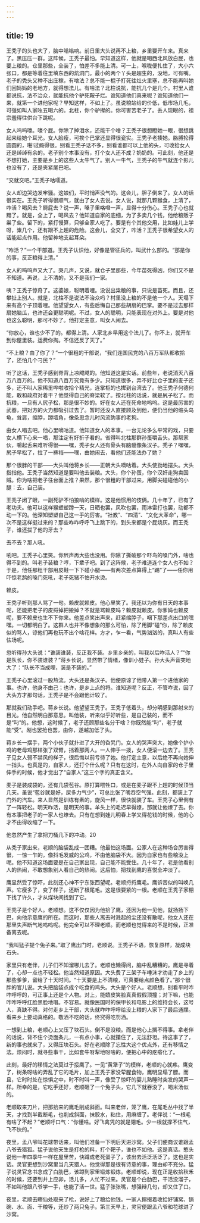 ```yaml
---
---
---
```

title: 19
---



王秃子的头也大了，脑中嗡嗡响。前日里大头说再不上粮，乡里要开车来。真来了。黑压压一群。这阵候，王秃子最怕。早知道这样，他就是喝西北风放白屁，也要上粮的。仓里那些，全装了，怕差不多能上清。可一上，喉咙便扎住了，大小六张口，都是等着往里填东西的炕洞门。最小的两个丫头是超生的，没地，可有嘴。老子的秃头又种不出庄稼，有啥法？总不能一棍子打死往灶火里塞，总不能再叫她们回妈妈的老地方，就得想法儿。有啥法？北柱说抗，能抗几个是几个。村里人谁都说抗，法不治众，就能抗他个驴死鞍子烂。谁知道他们真来呢？谁知道他们一来，就第一个进他家呢？早知这样，不如上了。虽说粮站给的价低，低市场几毛，可强如叫人家吆五喝六的。北柱，你个驴撵的。你可害苦老子了。丢人现眼的，祖宗羞得往供台下跳呢。

女人呜呜嚎。嚎个屁。你除了掉泪水，还能干个啥？王秃子很想瞪她一眼，很想跳起来给她个耳光。女人脸瘦，可挨个巴掌还显得很瓷实。王秃子老揍她。胳膊抡得圆圆的，啪!过瘾得很。别看王秃子话不多，别看谁都可以上他的头，可收拾女人还是绰绰有余的。老子别个本事没有，打个女人还不成？奶奶的。可此刻，他还是不想打她，主要是乡上的这些人太牛气了。别人一牛气，王秃子的牛气就连个影儿也没有了，还是夹紧尾巴吧。

“交就交吧。”王秃子咕嚅道。

女人却边哭边发牢骚。这娘们，平时悄声没气的。这会儿，胆子倒来了。女人的话很实在。王秃子听得很顺气，就由了女人去说。女人说，就那几颗猴食，上清了，咋活？喝风去？屙屁去？说一声，嗓子里咯噔一声，显得十分伤心。王秃子心也就黯了。就是，全上了，喝风去？他知道自家的底细，为了多卖几个钱，他给粮贩子粜了些。留下的，紧打慢算，只够全家人吃了。要是有个其他交用，比如娃儿上学呀，粜几个，还有跟不上趟的危险。这会儿，全交了，咋活？王秃子很希望女人的话能起点作用。他留神地支起耳朵。

“咋活？”一个干部道。王秃子认识他，好像是管征兵的，叫武什么部的。“那是你的事，反正粮得上清。”

女人的呜呜声又大了。哭几声，又说，就仓子里那些，今年苗死得凶，你们又不是不知道。再说，上不清的，又不是我们一家。

咦？王秃子惊奇了。这婆娘，聪明着哩。没说出粜粮的事，只说是苗死。而且，还攀扯上别人。就是，北柱不是说法不治众吗？村里没上粮的不是他一个人。天塌下来有高个子顶着哩。他望望女人，有些后悔自己那些胡扇的巴掌。要不是过去那样扇她脑瓜，也许还会更聪明呢。不过，女人的聪明，只能表现在对外上。要是对他也这么聪明，那可不妙了。他打定主意，叫女人闹去。

“你放心，谁也少不了的。都得上清。人家北乡早用这个法儿了。你不上，就开车到你屋里装。运费你掏。不信还反了天了。”

“不上粮？由了你了？”一个很粗的干部说，“我们连国民党的八百万军队都收拾了，还怕几个刁民？”

听了这话，王秃子感到脊背上凉飕飕的。他知道这是实话。前些年，老说消灭八百万八百万的。他不知道八百万究竟有多少。只知道很多，弄不好比仓子里的麦子还多，还不叫人家稀里哗啦收拾个精光，连掌柜的也撵到台湾去了。他王秃子何德何能，敢和政府对着干？他觉得自己的脊梁软了。按北柱的话说，就是尻子松了。而抗粮，一旦有人尻子松，那是很不妙的。好在女人还在死命地呜呜。这是最厉害的武器，把对方的火力都吸引过去了。暂时还没人直接顾及到他，便仍当他的缩头乌龟，耸肩，缩脖，蹲墙角，像条思念儿时风流韵事的老狗。

由女人唱去吧。他心里嘀咕道。他知道女人的本事。一台无论多么平常的戏，只要女人横下心来一唱，那注定有好折子看的。省得叫北柱那群孙蛋嚼舌头。那帮家伙，嚼起舌来难听得很——嘿，秃子女人还有骨头有脑髓像条汉子。秃子？嘿嘿，尻子早松了，拉了一裤裆——嘿，由她闹去，看他们还能法办了她？

那个很胖的干部——大头叫他蒋乡长——正朝大头嘀咕着。大头使劲地摆头。大头指指他。王秃子当然知道是要叫他去装粮。大头，你个孙蛋，你个汉奸走狗卖国贼。你为啥把老子往台面上推？果然，那个很粗的干部过来，用脚尖碰碰他的小腿：去，自己装。

王秃子闭了眼，一副死驴不怕狼啃的模样。这是他惯用的伎俩。几十年了，已有了老功夫。他可以这样猴塑塑蹲一天，日晒也罢，风吹也罢，雨淋雷打也罢，动都不动一下的。他深知塑塑自己这一手的厉害。“社教”、“四清”、“文化大革命”，哪一次不是这样挺过来的？那些咋咋呼呼飞上跳下的，到头来都是个屁烧灰。而王秃子，谁还拔了他的牙去？

去不去？那人吼。

吼吧。王秃子心里笑。你屄声再大些也没用。你除了撕破那个吓鸟的嗓门外，啥也得不到的。叫老子装粮？哼，下辈子吧。到了这阵候，老子难道连个女人也不如？于是，他任那粗干部用皮鞋一下下碰小腿——有两次差点算得上“踢”了——任你用吓惊老鸹的嗓门死吼，老子死猪不怕开水烫。

赖皮。

王秃子听到那人骂了一句。赖皮就赖皮。他心里笑了。我还以为你有日天的本事呢，还能把老子的皮捋掉把搬掉？不就是骂赖皮吗？赖皮就赖皮。你爹妈也赖皮呢，要不赖皮也生不下你来。他差点笑出声来，赶紧缩脖子，咽下那差点出口的嘿嘿。一切都明白了。这群人也并不像想象的那么可怕，除了用脚“碰”你，除了赖皮似的骂人，谅他们再也玩不出个啥花样。方才，乍一看，气势汹汹的，真叫人有些怯场呢。

忽听得孙大头说：“谁装谁装，反正我不装。乡里乡亲的，叫我以后咋活人？”“你是队长，你不装谁装？”蒋乡长说，显然带了情绪，像训小娃子。孙大头声音突地大了：“队长不当成哩，装是不装的。”

王秃子心里滚过一股热流。大头还是条汉子。他便原谅了他带人第一个进他家的事。也许，他身不由己；也许，是乡上点的将。谁知道呢？反正，不管咋说，因了大头方才那句话，王秃子是不会跟他计较了。

那就我们动手吧。蒋乡长说。他望望王秃子。王秃子低着头，却分明感到那射来的目光。他自然明白那意思。叫他装，听来似乎好听些，是自己装的，而不是“叼”的。他想，这时候了，老子还顾那些名分干啥？你既然能“叼”，老子就能“受”。剐也罢抢也罢，由你，遂越加低了头。

蒋乡长一摆手，两个小伙子就扑进了大开的旮旯门。女人的哭声突大，她像个护小鸡的老母鸡那样张了双臂，挡着那两人。一人伸手一拨，女人便滚一边去了。王秃子见女人弱不禁风的样子，很后悔以前亏待了她。他打定主意，以后绝不再向她伸一指头。也真是的，自家人，还打个什么呢？只有在这时，在外人向自家的仓子里伸手的时候，他才觉出了“自家人”这三个字的真正含义。

麦子是装成袋的，还有几袋苞谷。原打算喂牲口，或是在麦子跟不上趟的时候顶当几天。虽说“苞谷就是好，屎多力气少”，可总比张了嘴吞空气强。此刻，都装上了门外的汽车。来人显然是训练有素的，旋风一样，很快就装了车。王秃子心里倒有了一阵轻松。明天咋活，是明天的事。羊头上的毛迟早得燎，那就让他燎了去。你有本事把老子的一家人也燎去。只有在想到娃儿明春上学又得花钱的时候，他的心才不由得收缩了一下。

他忽然产生了拿把刀桶几下的冲动。20

从秃子家出来，老顺的脑袋乱成一团糟。他最怕这场面。公家人在这种场合厉害得很，一惊一乍的，像抖毛发威的公鸡，不由他脑袋不大。因为自家也有些粮没上呢。他不知道这场面要是在自己家出现，自己能不能受住。几十年了，老是他看别人的热闹，不敢想象别人看自己的热闹。这后怕，把找到鹰的喜悦全冲淡了。

鹰显然受了惊吓，此刻还心神不宁东张西望呢。老顺捋捋鹰毛。鹰诉苦似的叫唤几声。它瘦多了，变了样子，还断了根尾毛。这是很要紧的一根。老顺在王秃子家棚下找了许久，才从煤块间找到了它。

王秃子是个好人。老顺想。这不仅仅因为他拾了鹰，还因为他一见他，就扬扬下巴，向他示意鹰的所在。而这时，那些人离去时溅起的尘还没有散呢，他女人还在那里失声断气地呜呜呢。他完全可以不理老顺。而老顺也觉得来的不是时候，正准备离去呢。

“我叫猛子提个兔子来。”取了鹰出门时，老顺说。王秃子不语，恢复原样，凝成块石头。

家里只有老伴，儿子们不知溜哪儿去了。老顺也懒得问，脑中乱糟糟的。鹰是寻着了，心却一点也不轻松。他当然知道原因。大头费了三架子车唾沫才劝走了乡上的那些爹爹，留给了十天时间。“十天要是上不清粮，可真要给点颜色看了。”那个很胖的官儿说。大头把脑袋点成个吃食的鸡头。大头是个好人。老顺想，别看平时咋咋呼呼的，可正事上还是个人物。对上，能嬉皮笑脸真真假假顶撞；对下嘛，也能咋咋呼呼红脸黑脸地唱。不容易。就像民国时的保甲长和电影上的维持会长，这号人，真缺不得。对付走乡上干部，大头就咋咋呼呼给没上粮的人家下了最后通牒。看来乡上要动真格的。敬酒不吃的话，终究得吃罚酒。

一想到上粮，老顺心上又压了块石头。倒不是没粮。而是他心上搁不得事。拿老伴的话说，背不住个烫面条儿，一有点小事，心就攥住了，无法舒坦。待这事了了，新的事也就来了，又得压块石头。好在老顺除了忘性大这个优点外，还有移情之法。烦闷时，就寻些事干，比如套牛呀犁地呀啥的，便把心中的疙瘩化了。

此刻，最好的移情之法莫过于挼鹰了。一见“黄犟子”的模样，老顺的心就疼。鹰变了，树条呀啥的弄乱了它的毛片，加上王秃子家没荤腥食物，鹰明显塌了膘。而且，它时时处在惊惧之中，时不时叫一声，像受了惊吓的婴儿熟睡时突发的哭声一样。所幸的是，它吃手还好，老顺砸了一个兔子头，它几下就吞没了，喝米汤似的。

老顺取来刀片，把那拾来的鹰毛削成斜面。叫来老伴，笼了鹰，在尾毛丛中找了半天，才找到半截断毛，也削成斜面，抹胶水，粘住，用麻缠了。老伴说：“一根毛有啥了不起？”老顺吁口气：“你懂啥。好飞禽凭的就是翎毛。少一根就撑不住气，飞不快的。”

夜里，孟八爷叫花球带话来，叫他们准备一下明后天进沙窝。父子们便商议谁跟孟八爷去猎狐。猛子说他天生是打枪的料，打个靶子，谁也不如他。这是真话。憨头说他一年四季牛一样在屋里苦，快蹲成老死蛋子了，该出去活泛活泛了。这也是实话。灵官更想到沙窝里当几天猎人。他觉得那是很有诗意的事，理由却不充分。猛子说灵官念书念成了白肋巴，该蹲到家里锻炼锻炼。老顺却说，现在正是收拾秋禾的时候，还要到井上应卯，活儿多，人忙不过来。灵官是个白肋巴，干活没溜子，不如叫他跟八爷学一手，也能了活一世。猛子张张嘴，想强辩几句，却又住了口。

夜里，老顺去瞎仙处取来了枪，说好上了粮给他钱。一家人撺掇着收拾好铺窝、锅碗、水、面、干粮等，还炒了两只兔子。第三天早上，灵官便跟孟八爷和花球进了沙窝。